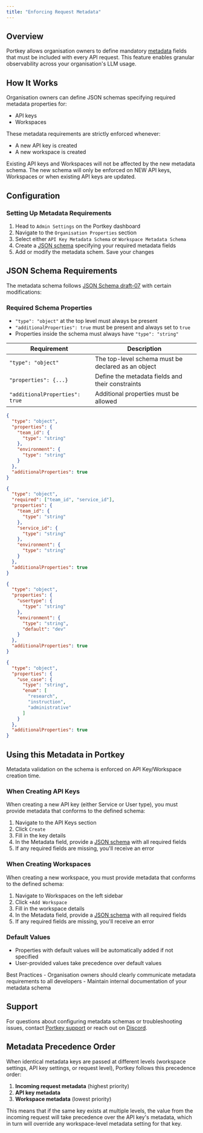```yaml
---
title: "Enforcing Request Metadata"
---
```

## Overview
Portkey allows organisation owners to define mandatory [metadata](/product/observability/metadata) fields that must be included with every API request. This feature enables granular observability across your organisation's LLM usage.

## How It Works
Organisation owners can define JSON schemas specifying required metadata properties for:
- API keys
- Workspaces

These metadata requirements are strictly enforced whenever:
- A new API key is created
- A new workspace is created

<Note>
    Existing API keys and Workspaces will not be affected by the new metadata schema. The new schema will only be enforced on NEW API keys, Workspaces or when existing API keys are updated.
</Note>

## Configuration
### Setting Up Metadata Requirements
1. Head to `Admin Settings` on the Portkey dashboard
2. Navigate to the `Organisation Properties` section
3. Select either `API Key Metadata Schema` or `Workspace Metadata Schema`
4. Create a [JSON schema](#json-schema-requirements) specifying your required metadata fields
5. Add or modify the metadata schem. Save your changes

## JSON Schema Requirements
The metadata schema follows [JSON Schema draft-07](https://json-schema.org/draft-07) with certain modifications:

### Required Schema Properties
- `"type": "object"` at the top level must always be present
- `"additionalProperties": true` must be present and always set to `true`
- Properties inside the schema must always have `"type": "string"`

| Requirement | Description |
| ----------- | ----------- |
| `"type": "object"` | The top-level schema must be declared as an object |
| `"properties": {...}` | Define the metadata fields and their constraints |
| `"additionalProperties": true` | Additional properties must be allowed |


<AccordionGroup>
  <Accordion title="Basic Schema">

```json
{
  "type": "object",
  "properties": {
    "team_id": {
      "type": "string"
    },
    "environment": {
      "type": "string"
    }
  },
  "additionalProperties": true
}
```
</Accordion>

<Accordion title="Schema With Required Fields">

```json
{
  "type": "object",
  "required": ["team_id", "service_id"],
  "properties": {
    "team_id": {
      "type": "string"
    },
    "service_id": {
      "type": "string"
    },
    "environment": {
      "type": "string"
    }
  },
  "additionalProperties": true
}
```

</Accordion>
<Accordion title="Schema With Default Values">

```json
{
  "type": "object",
  "properties": {
    "usertype": {
      "type": "string"
    },
    "environment": {
      "type": "string",
      "default": "dev"
    }
  },
  "additionalProperties": true
}
```

  </Accordion>
  <Accordion title="Schema With Enum Values">

```json
{
  "type": "object",
  "properties": {
    "use_case": {
      "type": "string",
      "enum": [
        "research",
        "instruction",
        "administrative"
      ]
    }
  },
  "additionalProperties": true
}
```

</Accordion>

</AccordionGroup>




## Using this Metadata in Portkey
Metadata validation on the schema is enforced on API Key/Workspace creation time.

### When Creating API Keys
When creating a new API key (either Service or User type), you must provide metadata that conforms to the defined schema:
1. Navigate to the API Keys section
2. Click `Create`
3. Fill in the key details
4. In the Metadata field, provide a [JSON schema](#json-schema-requirements) with all required fields
5. If any required fields are missing, you'll receive an error

### When Creating Workspaces
When creating a new workspace, you must provide metadata that conforms to the defined schema:
1. Navigate to Workspaces on the left sidebar
2. Click `+Add Workspace`
3. Fill in the workspace details
4. In the Metadata field, provide a [JSON schema](#json-schema-requirements) with all required fields
5. If any required fields are missing, you'll receive an error

### Default Values
- Properties with default values will be automatically added if not specified
- User-provided values take precedence over default values


<Note>
Best Practices
- Organisation owners should clearly communicate metadata requirements to all developers
- Maintain internal documentation of your metadata schema
</Note>

## Support
For questions about configuring metadata schemas or troubleshooting issues, contact [Portkey support](mailto:support@portkey.ai) or reach out on [Discord](https://portkey.sh/reddit-discord).

## Metadata Precedence Order

When identical metadata keys are passed at different levels (workspace settings, API key settings, or request level), Portkey follows this precedence order:

1. **Incoming request metadata** (highest priority)
2. **API key metadata**
3. **Workspace metadata** (lowest priority)

This means that if the same key exists at multiple levels, the value from the incoming request will take precedence over the API key's metadata, which in turn will override any workspace-level metadata setting for that key.
